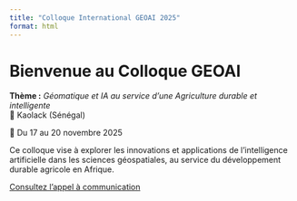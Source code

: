 ```yaml
---
title: "Colloque International GEOAI 2025"
format: html
---
```


# Bienvenue au Colloque GEOAI

**Thème :** *Géomatique et IA au service d’une Agriculture durable et intelligente*  
📍 Kaolack (Sénégal)  

📅 Du 17 au 20 novembre 2025

Ce colloque vise à explorer les innovations et applications de l’intelligence artificielle dans les sciences géospatiales, au service du développement durable agricole en Afrique.

[Consultez l'appel à communication](appel.qmd)

